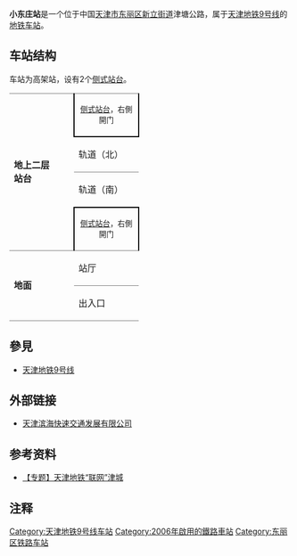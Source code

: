 {{noteTA 
|G1 =Transport}}
{{Infobox station
|name = 小东庄
|eng_name = Xiaodongzhuang
|linecolour = {{天津地铁颜色|9}}
|image = XiaodongzhuangStation.jpg
|caption = 小东庄站（2010年3月）
|other_name = 
|country = {{PRC}}
|borough = [[天津市|天津市]][[东丽区|东丽区]][[新立街道_(天津市)|新立街道]]
|address = 津塘路
|coordinates = {{coord|39.0632531|N|117.3968452|E|display=inline,title|Region:CH_type}}
|elevation = 
|owned = 
|operator = [[天津轨道交通集团|天津轨道交通集团]]
|lines = {{天津地铁线路名|9|SL}}
|distance = 
|platform = 2座[[侧式站台|侧式站台]]
|tracks = 2条
|bus_routes = 
|bus_stands = 
|connections = 公交站
|structure = 高架车站
|hall = 
|depth = 
|levels = 
|interchange = 
|exits = 
|lift = 
|escalator = 
|architect = 
|architectural_style = 
|colour = 
|type = 
|status = 运营中
|code = 
|zone = 
|classification = 
|website = 
|built = 
|opened = 2006年3月1日
|closed = 
|pass_year = 
|passengers = 
|pass_system = 
|pass_rank = 
|mpassengers = 
|trains = 
|station_hours = 
|hours = 
|first = 往{{天津地铁起讫站|9|R}}：06:29<br />往{{天津地铁起讫站|9|L}}：06:07
|last = 往{{天津地铁起讫站|9|R}}：22:59<br />往{{天津地铁起讫站|9|L}}：23:14
|adjacent = {{adjacent stations|system=天津地铁|line=9|left=东丽开发区|right=军粮城}}
|other_services = 
|route_map = 
}}
'''小东庄站'''是一个位于中国[[天津市|天津市]][[东丽区|东丽区]][[新立街道_(天津市)|新立街道]]津塘公路，属于[[天津地铁|天津地铁]][[天津地铁9号线|9号线]]的[[地铁车站|地铁车站]]。

==车站结构==
车站为高架站，设有2个[[侧式站台|侧式站台]]。
{|cellspacing=0 cellpadding=3
|-
|style="border-top:solid 1px gray;" rowspan=4 valign=top width=50|'''地上二层'''<br>'''站台'''
|style="border-right:solid 2px black;border-left:solid 2px black;border-top:solid 1px gray;border-bottom:solid 2px black;" colspan=2|<center><small>[[侧式站台|侧式站台]]，右側開门</small></center>
|-
|style="border-bottom:solid 1px gray;"|轨道（北）
|style="border-bottom:solid 1px gray;"|{{arrow|L}} {{天津地铁线路名|9|c}}往{{站|天津站}}<small>（{{站|东丽开发区}}）</small> 
|-
|轨道（南）
|{{arrow|R}} {{天津地铁线路名|9|c}}往{{站|东海路}}<small>（{{站|军粮城||地铁}}）</small>
|-
|style="border-right:solid 2px black;border-left:solid 2px black;border-top:solid 2px black;" colspan=2|<center><small>[[侧式站台|侧式站台]]，右側開门</small></center>
|-
|style="border-top:solid 1px gray;border-bottom:solid 1px gray;" rowspan=2 valign=top width=100|'''地面'''
|style="border-top:solid 1px gray;border-bottom:solid 1px gray;" valign=top width=100|站厅
|style="border-top:solid 1px gray;border-bottom:solid 1px gray;" valign=top width=350|客服中心、[[自动售票机|自动售票机]]、验票机
|-
|style="border-bottom:solid 1px gray;" |出入口
|style="border-bottom:solid 1px gray;" |A、B出入口
|}

== 參見 ==
* [[天津地铁9号线|天津地铁9号线]]

== 外部链接 ==
* [https://web.archive.org/web/20100129201422/http://www.ctbmt.cn/ 天津滨海快速交通发展有限公司]

== 参考资料 ==
* [https://web.archive.org/web/20070905012246/http://news.enorth.com.cn/system/2006/08/09/001379965.shtml 【专题】天津地铁“联网”津城]

== 注释 ==
<div class="references-small">
<references />
</div>

{{Transp-stub}}

{{天津地铁9号线}}
{{天津轨道交通车站列表}}

[[Category:天津地铁9号线车站|Category:天津地铁9号线车站]]
[[Category:2006年啟用的鐵路車站|Category:2006年啟用的鐵路車站]]
[[Category:东丽区铁路车站|Category:东丽区铁路车站]]
